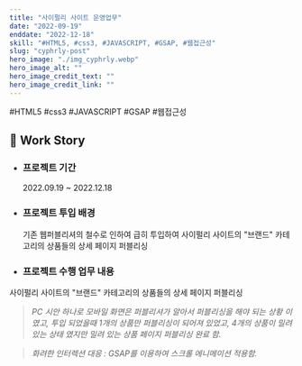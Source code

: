 ```yaml
---
title: "사이펄리 사이트 운영업무"
date: "2022-09-19"
enddate: "2022-12-18"
skill: "#HTML5, #css3, #JAVASCRIPT, #GSAP, #웹접근성"
slug: "cyphrly-post"
hero_image: "./img_cyphrly.webp"
hero_image_alt: ""
hero_image_credit_text: ""
hero_image_credit_link: ""
---
```


<div className="badge-wrap">
  <span className="badge badge-html">#HTML5</span>
  <span className="badge badge-css">#css3</span>
  <span className="badge badge-javscript">#JAVASCRIPT</span>
  <span className="badge badge-javscript">#GSAP</span>
  <span className="badge badge-wa">#웹접근성</span>
</div>

## 🎤 Work Story

- ### 프로젝트 기간

  2022.09.19 ~ 2022.12.18

- ### 프로젝트 투입 배경

  기존 웹퍼블리셔의 철수로 인하여 급히 투입하여 사이펄리 사이트의 "브랜드" 카테고리의 상품들의 상세 페이지 퍼블리싱

- ### 프로젝트 수행 업무 내용

사이펄리 사이트의 "브랜드" 카테고리의 상품들의 상세 페이지 퍼블리싱

> _PC 시안 하나로 모바일 화면은 퍼블리셔가 알아서 퍼블리싱을 해야 되는 상황 이였고, 투입 되었을때 1개의 상품만 퍼블리싱이 되어져 있었고, 4개의 상품이 밀려 있는 상태 였지만 밀려 있는 상품 페이지 퍼블리싱 완료 함._

> _화려한 인터렉션 대응 : GSAP를 이용하여 스크롤 에니메이션 적용함._

